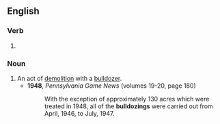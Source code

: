 ==English==

===Verb===
{{head|en|verb form}}

# {{present participle of|en|bulldoze|nocat=1}}

===Noun===
{{en-noun}}

# An act of [[demolition]] with a [[bulldozer]].
#* '''1948''', ''Pennsylvania Game News'' (volumes 19-20, page 180)
#*: With the exception of approximately 130 acres which were treated in 1948, all of the '''bulldozings''' were carried out from April, 1946, to July, 1947.